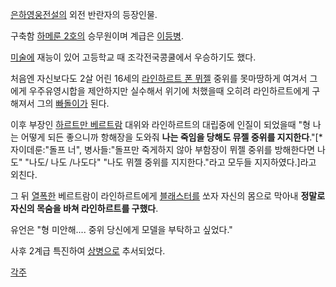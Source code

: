[[은하영웅전설]]의 외전 반란자의 등장인물.

구축함 [[하메룬 2호]]의 승무원이며 계급은 [[이등병]].

[[미술]]에 재능이 있어 고등학교 때 조각전국콩쿨에서 우승하기도 했다.

처음엔 자신보다도 2살 어린 16세의 [[라인하르트 폰 뮈젤]] 중위를 못마땅하게 여겨서 그에게 우주유영시합을 제안하지만 실수해서 위기에 처했을때 오히려 라인하르트에게 구해져서 그의 [[빠]]돌이가 된다.

이후 부장인 [[하르트만 베르트람]] 대위와 라인하르트의 대립중에 인질이 되었을때 "형 나는 어떻게 되든 좋으니까 항해장을 도와줘 '''나는 죽임을 당해도 뮤젤 중위를 지지한다'''."[* 자이데룬:"돌프 너", 병사들:"돌프만 죽게하지 않아 부함장이 뮈젤 중위를 방해한다면 나도" "나도/ 나도 /나도다" "나도 뮈젤 중위를 지지한다."라고 모두들 지지하였다.]라고 외친다.

그 뒤 [[열폭]]한 베르트람이 라인하르트에게 [[블래스터]]를 쏘자 자신의 몸으로 막아내 '''정말로 자신의 목숨을 바쳐 라인하르트를 구했다'''.

유언은 "형 미안해.... 중위 당신에게 모델을 부탁하고 싶었다."

사후 2계급 특진하여 [[상병]]으로 추서되었다.

[[각주]]
